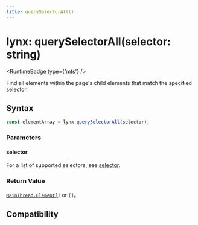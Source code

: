 ```yaml
---
title: querySelectorAll()
---
```



# lynx: querySelectorAll(selector: string)

<RuntimeBadge type={'mts'} />

Find all elements within the page's child elements that match the specified selector.

## Syntax

```ts
const elementArray = lynx.querySelectorAll(selector);
```

### Parameters

#### selector

For a list of supported selectors, see [selector](../selector-query/selector-query-select#selector).

### Return Value

[`MainThread.Element[]`](../main-thread/main-thread-element) or `[]`。

## Compatibility


<LegacyCompatTable metadata="lynx-api/lynx/querySelectorAll" />
